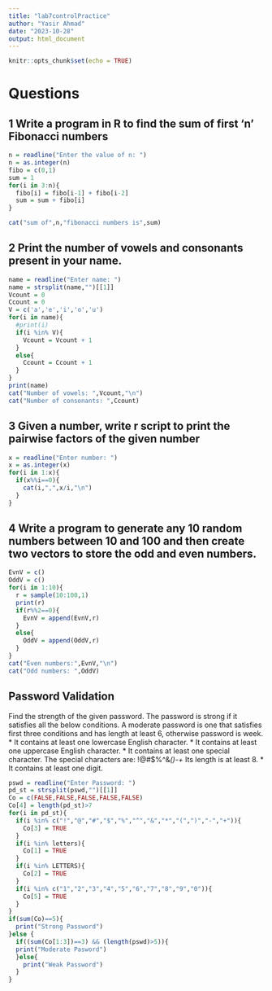 ```yaml
---
title: "lab7controlPractice"
author: "Yasir Ahmad"
date: "2023-10-28"
output: html_document
---
```


```r
knitr::opts_chunk$set(echo = TRUE)
```
# Questions

## 1 Write a program in R to find the sum of first ‘n’ Fibonacci numbers
```r
n = readline("Enter the value of n: ")
n = as.integer(n)
fibo = c(0,1)
sum = 1
for(i in 3:n){
  fibo[i] = fibo[i-1] + fibo[i-2]
  sum = sum + fibo[i]
}

cat("sum of",n,"fibonacci numbers is",sum)
```

## 2 Print the number of vowels and consonants present in your name.
```r
name = readline("Enter name: ")
name = strsplit(name,"")[[1]]
Vcount = 0
Ccount = 0
V = c('a','e','i','o','u')
for(i in name){
  #print(i)
  if(i %in% V){
    Vcount = Vcount + 1
  }
  else{
    Ccount = Ccount + 1
  }
}
print(name)
cat("Number of vowels: ",Vcount,"\n")
cat("Number of consonants: ",Ccount)
```

## 3 Given a number, write r script to print the pairwise factors of the given number
```r
x = readline("Enter number: ")
x = as.integer(x)
for(i in 1:x){
  if(x%%i==0){
    cat(i,",",x/i,"\n")
  }
}
```

## 4 Write a program to generate any 10 random numbers between 10 and 100 and then create two vectors to store the odd and even numbers.
```r
EvnV = c()
OddV = c()
for(i in 1:10){
  r = sample(10:100,1)
  print(r)
  if(r%%2==0){
    EvnV = append(EvnV,r)
  }
  else{
    OddV = append(OddV,r)
  }
}
cat("Even numbers:",EvnV,"\n")
cat("Odd numbers: ",OddV)
```

## Password Validation
Find the strength of the given password. The password is strong if it satisfies all the below
conditions. A moderate password is one that satisfies first three conditions and has length at
least 6, otherwise password is week.
* It contains at least one lowercase English character.
* It contains at least one uppercase English character.
* It contains at least one special character. The special characters are: !@#$%^&*()-+
* Its length is at least 8.
* It contains at least one digit.

```r
pswd = readline("Enter Password: ")
pd_st = strsplit(pswd,"")[[1]]
Co = c(FALSE,FALSE,FALSE,FALSE,FALSE)
Co[4] = length(pd_st)>7 
for(i in pd_st){
  if(i %in% c("!","@","#","$","%","^","&","*","(",")","-","+")){
    Co[3] = TRUE
  }
  if(i %in% letters){
    Co[1] = TRUE
  }
  if(i %in% LETTERS){
    Co[2] = TRUE
  }
  if(i %in% c("1","2","3","4","5","6","7","8","9","0")){
    Co[5] = TRUE
  }
}
if(sum(Co)==5){
  print("Strong Password")
}else {
  if((sum(Co[1:3])==3) && (length(pswd)>5)){
  print("Moderate Pasword")
  }else{
    print("Weak Password")
  }
}

```



